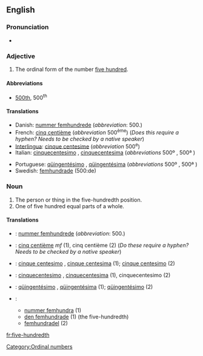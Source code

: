 ==English==

===Pronunciation===
* {{audio|en-us-five-hundredth.ogg|Audio (US)}}

===Adjective===
{{en-adj|sg=[[five]]-[[hundredth]]|-}}

# The ordinal form of the number [[five hundred]].

====Abbreviations====
* [[500th]], 500<sup>th</sup>

====Translations====
{{trans-top|the ordinal form of the number five hundred}}
* Danish: [[nummer femhundrede]] {{c}} (''abbreviation'': 500.)
* French: [[cinq centième]] (''abbreviation'' 500<sup>ème</sup>) (''Does this require a hyphen?  Needs to be checked by a native speaker'')
* [[Interlingua]]: [[cinque centesime]] (''abbreviation'' 500<sup>e</sup>)
* Italian: [[cinquecentesimo]] {{m}}, [[cinquecentesima]] {{f}} (''abbreviations'' 500º {{m}}, 500ª {{f}})
{{trans-mid}}
* Portuguese: [[qüingentésimo]] {{m}}, [[qüingentésima]] {{f}} (''abbreviations'' 500º {{m}}, 500ª {{f}})
* Swedish: [[femhundrade]] (500:de)
{{trans-bottom}}

===Noun===
{{en-noun}}

# The person or thing in the five-hundredth position.
# One of five hundred equal parts of a whole.

====Translations====
{{trans-top|the person or thing in the five-hundredth position}}
{{trans-mid}}
{{trans-bottom}}

{{trans-top|one of five hundred equal parts of a whole}}
{{trans-mid}}
{{trans-bottom}}

{{checktrans-top}}
* {{ttbc|Danish}}: [[nummer femhundrede]] {{c}} (''abbreviation'': 500.)
* {{ttbc|French}}: [[cinq centième]] ''mf'' (1), cinq centième {{m}} (2) (''Do these require a hyphen?  Needs to be checked by a native speaker'')
* {{ttbc|Interlingua}}: [[cinque centesimo]] {{m}}, [[cinque centesima]] {{f}} (1); [[cinque centesimo]] (2)
* {{ttbc|Italian}}: [[cinquecentesimo]] {{m}}, [[cinquecentesima]] {{f}} (1), cinquecentesimo {{m}} (2)
* {{ttbc|Portuguese}}: [[qüingentésimo]] {{m}}, [[qüingentésima]] {{f}} (1); [[qüingentésimo]] {{m}} (2)
* {{ttbc|Swedish}}:
** [[nummer femhundra]] (1)
** [[den femhundrade]] (1) (the five-hundredth)
** [[femhundradel]] (2)
{{checktrans-bottom}}

[[Category:Ordinal numbers]]

[[fr:five-hundredth]]